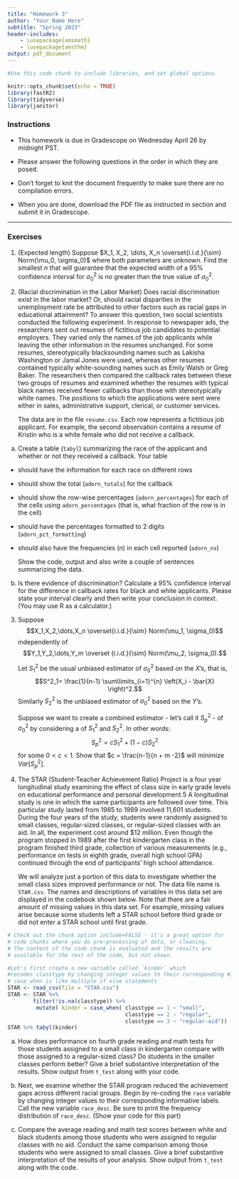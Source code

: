 ```yaml
---
title: "Homework 3"
author: "Your Name Here"
subtitle: "Spring 2023"
header-includes:
    - \usepackage{amsmath}
    - \usepackage{amsthm}
output: pdf_document
---
```


```r
#Use this code chunk to include libraries, and set global options.

knitr::opts_chunk$set(echo = TRUE)
library(fastR2)
library(tidyverse)
library(janitor)
```

### Instructions

- This homework is due in Gradescope on Wednesday April 26 by midnight PST.

- Please answer the following questions in the order in which they are posed. 

- Don't forget to knit the document frequently to make sure there are no compilation errors. 

- When you are done, download the PDF file as instructed in section and submit it in Gradescope. 

* * *

### Exercises

1. (Expected length) Suppose $X_1, X_2, \dots, X_n \overset{i.i.d.}{\sim} Norm(\mu_0, \sigma_0)$ where both parameters are unknown.  Find the smallest $n$ that will guarantee that the expected width of a 95\% confidence interval for $\sigma^2_0$ is no greater than the true value of $\sigma^2_0$. 

2. (Racial discrimination in the Labor Market) Does racial discrimination exist in the labor market? Or, should racial disparities in the
unemployment rate be attributed to other factors such as racial gaps in educational attainment?
To answer this question, two social scientists conducted the following experiment. In response to newspaper ads, the researchers sent out resumes of fictitious job candidates
to potential employers. They varied only the names of the job applicants while leaving
the other information in the resumes unchanged. For some resumes, stereotypically blacksounding
names such as Lakisha Washington or Jamal Jones were used, whereas other
resumes contained typically white-sounding names such as Emily Walsh or Greg Baker.
The researchers then compared the callback rates between these two groups of resumes and
examined whether the resumes with typical black names received fewer callbacks than those
with stereotypically white names. The positions to which the applications were sent were
either in sales, administrative support, clerical, or customer services.

   The data are in the file `resume.csv`. Each row represents a fictitious job applicant. For example, the second observation contains a resume of Kristin who is a white female who did not receive a callback.

  a. Create a table (`tabyl`) summarizing the race of the applicant and whether or not they received a callback\footnote{see the file `HW3table.png` for an example of what your table should look like}. Your table 
   - should have the information for each race on different rows
   - should show the total (`adorn_totals`) for the callback 
   - should show the row-wise percentages (`adorn_percentages`) for each of the cells using `adorn_percentages` (that is, what fraction of the row is in the cell)
   - should have the percentages formatted to 2 digits (`adorn_pct_formatting`) 
   - should also have the frequencies ($n$) in each cell reported (`adorn_ns`)
   
     Show the code, output and also write a couple of sentences summarizing the data.
   
  b. Is there evidence of discrimination? Calculate a 95% confidence interval for the difference in callback rates for black and white applicants. Please state your interval clearly and then write your conclusion in context. (You may use R as a calculator.)
  
  
3. Suppose $$X_1,X_2,\dots,X_n \overset{i.i.d.}{\sim} Norm(\mu_1, \sigma_0)$$ independently of $$Y_1,Y_2,\dots,Y_m \overset {i.i.d.}{\sim} Norm(\mu_2, \sigma_0).$$

   Let $S^2_1$ be the usual unbiased estimator of $\sigma_0^2$ based on the $X$'s, that is,
$$S^2_1= \frac{1}{n-1} \sum\limits_{i=1}^{n} \left(X_i - \bar{X} \right)^2.$$
   Similarly $S^2_2$ is the unbiased estimator of $\sigma_0^2$ based on the $Y$'s.

   Suppose we want to create a combined estimator - let's call it $S^2_p$ - of $\sigma_0^2$ by considering a \emph{weighted average} of $S_1^2$ and $S^2_2$. In other words: 
  $$S^2_p = c S^2_1 + (1-c) S^2_2$$
  for some $0 < c < 1$. Show that $c = \frac{n-1}{n + m -2}$ will minimize $Var\left[S^2_p\right]$.
  
4. The STAR (Student-Teacher Achievement Ratio) Project is a four year longitudinal study examining the effect of class size in early grade levels on educational performance and
personal development.5 A longitudinal study is one in which the same participants are followed over time. This particular study lasted from 1985 to 1989 involved 11,601 students. During the four years of the study, students were randomly assigned to small classes, regular-sized
classes, or regular-sized classes with an aid. In all, the experiment cost around $12 million. Even though the program stopped in 1989 after the first kindergarten class in the program finished third grade, collection of various measurements (e.g., performance on tests
in eighth grade, overall high school GPA) continued through the end of participants’ high school attendance.

   We will analyze just a portion of this data to investigate whether the small class sizes improved performance or not. The data file name is `STAR.csv`. The names and descriptions of variables in this data set are displayed in the codebook shown below. Note that there are a fair amount of missing values in this data set. For example, missing values arise because some students left a STAR school before third grade or did not enter a STAR school until first grade.

\begin{table}[h]
\centering
\begin{tabular}{|p{1in}|p{4.5in}|}   \hline
\texttt{race}    & student’s race (White = 1, Black = 2, Asian = 3, Hispanic= 4, Native American = 5, Others = 6) \\
\texttt{classtype} & type of kindergarten class (small = 1, regular = 2, regular with aid = 3) \\
\texttt{g4math}   & total scaled score for math portion of fourth grade standardized test \\
\texttt{g4reading} & total scaled score for reading portion of fourth grade standardized test \\
\texttt{yearssmall} & number of years in small classes \\
\texttt{hsgrad} & high school graduation (did graduate = 1, did not graduate= 0) \\ \hline
\end{tabular}
\end{table}

```r
# Check out the chunk option include=FALSE - it's a great option for
# code chunks where you do pre-processing of data, or cleaning.
# The content of the code chunk is evaluated and the results are
# available for the rest of the code, but not shown.

#Let's first create a new variable called `kinder` which
#recodes classtype by changing integer values to their corresponding #informative labels (e.g., change 1 to small etc.).
# case_when is like multiple if else statements
STAR <- read_csv(file = "STAR.csv")
STAR <- STAR %>% 
        filter(!is.na(classtype)) %>%
         mutate( kinder = case_when( classtype == 1 ~ "small", 
                                     classtype == 2 ~ "regular",
                                     classtype == 3 ~ "regular-aid"))
STAR %>% tabyl(kinder)
```


a. How does performance on fourth grade reading and math tests for those students assigned to a small class in kindergarten compare with those assigned to a regular-sized class? Do students in the smaller classes perform better? Give a brief substantive interpretation
of the results. Show \textbf{tidy} output from `t_test` along with your code.

b. Next, we examine whether the STAR program reduced the achievement gaps across different racial groups. Begin by re-coding the `race` variable by changing integer values to their corresponding informative labels. Call the new variable `race_desc`. Be sure to print the frequency distribution of `race_desc`. (Show your code for this part)


c. Compare the average reading and math test scores between white and black students among those students who were assigned to regular classes with no aid. Conduct the same comparison among those students who were assigned to small classes. Give a brief substantive
interpretation of the results of your analysis. Show \textbf{tidy} output from `t_test` along with the code.
